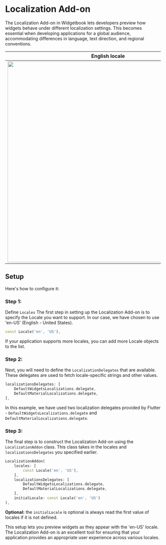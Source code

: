 # Localization Add-on

The Localization Add-on in Widgetbook lets developers preview how widgets behave
under different localization settings. This becomes essential when developing
applications for a global audience, accommodating differences in language, text
direction, and regional conventions.

|                                                            English locale                                                            |                                                           Arabic locale                                                            |
| :----------------------------------------------------------------------------------------------------------------------------------: | :--------------------------------------------------------------------------------------------------------------------------------: |
| <Image zoom src="/assets/addons/localization/english-locale.png" caption="English locale with left to right layout" height="650" /> | <Image zoom src="/assets/addons/localization/arabic-locale.png" caption="Arabic locale with right to left layout" height="650" /> |

## Setup

Here's how to configure it:

### Step 1:

Define `Locales` The first step in setting up the Localization Add-on is to
specify the Locale you want to support. In our case, we have chosen to use
'en-US' (English - United States).

```dart
const Locale('en', 'US'),
```

If your application supports more locales, you can add more Locale objects to
the list.

### Step 2:

Next, you will need to define the `LocalizationDelegates` that are available.
These delegates are used to fetch locale-specific strings and other values.

```dart
localizationsDelegates: [
    DefaultWidgetsLocalizations.delegate,
    DefaultMaterialLocalizations.delegate,
],
```

In this example, we have used two localization delegates provided by Flutter -
`DefaultWidgetsLocalizations.delegate` and
`DefaultMaterialLocalizations.delegate`.

### Step 3:

The final step is to construct the Localization Add-on using the
`LocalizationAddon` class. This class takes in the locales and
`localizationsDelegates` you specified earlier.

```dart
LocalizationAddon(
    locales: [
        const Locale('en', 'US'),
    ],
    localizationsDelegates: [
        DefaultWidgetsLocalizations.delegate,
        DefaultMaterialLocalizations.delegate,
    ],
    initialLocale: const Locale('en', 'US')
),
```

**Optional:** the `initialLocale` is optional is always read the first value of
locales if it is not defined.

This setup lets you preview widgets as they appear with the 'en-US' locale. The
Localization Add-on is an excellent tool for ensuring that your application
provides an appropriate user experience across various locales.

